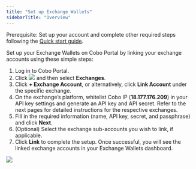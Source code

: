 ```yaml
---
title: "Set up Exchange Wallets"
sidebarTitle: "Overview"
---
```


<Note>Prerequisite: Set up your account and complete other required steps following the [Quick start guide](/en/portal/quick-start-guide).</Note>

Set up your Exchange Wallets on Cobo Portal by linking your exchange accounts using these simple steps:

1) Log in to Cobo Portal.
2) Click <img src="/images/exchange-wallet/1.png" className="icon"></img> and then select **Exchanges**.
3) Click **+ Exchange Account**, or alternatively, click **Link Account** under the specific exchange.
4) On the exchange’s platform, whitelist Cobo IP (**18.177.176.209**) in your API key settings and generate an API key and API secret. Refer to the next pages for detailed instructions for the respective exchanges.
5) Fill in the required information (name, API key, secret, and passphrase) and click **Next**.
6) (Optional) Select the exchange sub-accounts you wish to link, if applicable.
7) Click **Link** to complete the setup. Once successful, you will see the linked exchange accounts in your Exchange Wallets dashboard.

<img src="/images/exchange-wallet/2.png" className="screenshot_full_screen"/>
